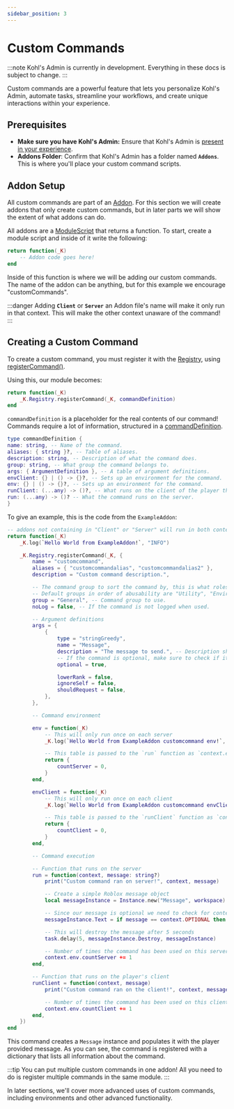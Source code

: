 ```yaml
---
sidebar_position: 3
---
```


# Custom Commands

:::note
Kohl's Admin is currently in development. Everything in these docs is subject to change.
:::

Custom commands are a powerful feature that lets you personalize Kohl's Admin, automate tasks, streamline your workflows, and create unique interactions within your experience.

## Prerequisites

- **Make sure you have Kohl's Admin:** Ensure that Kohl's Admin is [present in your experience](/docs/intro).
- **Addons Folder**: Confirm that Kohl's Admin has a folder named **`Addons`**. This is where you'll place your custom command scripts.

## Addon Setup

<!-- TODO: make an addons page! -->

All custom commands are part of an [Addon](/docs/addons). For this section we will create addons that only create custom commands, but in later parts we will show the extent of what addons can do.

All addons are a [ModuleScript](https://create.roblox.com/docs/reference/engine/classes/ModuleScript) that returns a function. To start, create a module script and inside of it write the following:

```lua
return function(_K)
    -- Addon code goes here!
end
```

Inside of this function is where we will be adding our custom commands.
The name of the addon can be anything, but for this example we encourage "customCommands".

:::danger
Adding **`Client`** or **`Server`** an Addon file's name will make it only run in that context. This will make the other context unaware of the command!
:::

## Creating a Custom Command

To create a custom command, you must register it with the [Registry](/api/Registry), using [registerCommand()](/api/Registry#registerCommand).

Using this, our module becomes:

```lua
return function(_K)
    _K.Registry.registerCommand(_K, commandDefinition)
end
```

`commandDefinition` is a placeholder for the real contents of our command! Commands require a lot of information, structured in a [commandDefinition](/api/Registry#CommandDefinition).

```lua
type commandDefinition {
name: string, -- Name of the command.
aliases: { string }?, -- Table of aliases.
description: string, -- Description of what the command does.
group: string, -- What group the command belongs to.
args: { ArgumentDefinition }, -- A table of argument definitions.
envClient: {} | () -> {}?, -- Sets up an environment for the command.
env: {} | () -> {}?, -- Sets up an environment for the command.
runClient: (...any) -> ()?, -- What runs on the client of the player that ran the command.
run: (...any) -> ()? -- What the command runs on the server.
}
```

To give an example, this is the code from the `ExampleAddon`:

```lua
-- addons not containing in "Client" or "Server" will run in both contexts (shared)
return function(_K)
	_K.log(`Hello World from ExampleAddon!`, "INFO")

	_K.Registry.registerCommand(_K, {
		name = "customcommand",
		aliases = { "customcommandalias", "customcommandalias2" },
		description = "Custom command description.",

		-- The command group to sort the command by, this is what roles use to easily assign groups of commands.
		-- Default groups in order of abusability are "Utility", "Environment", "General", "Fun", "Moderation", "Administration", and "Creator"
		group = "General", -- Command group to use.
		noLog = false, -- If the command is not logged when used.

		-- Argument definitions
		args = {
			{
				type = "stringGreedy",
				name = "Message",
				description = "The message to send.", -- Description shown in command listings.
				-- If the command is optional, make sure to check if it's nil and not false!
				optional = true,

				lowerRank = false,
				ignoreSelf = false,
				shouldRequest = false,
			},
		},

		-- Command environment

		env = function(_K)
			-- This will only run once on each server
			_K.log(`Hello World from ExampleAddon customcommand env!`, "INFO")

			-- This table is passed to the `run` function as `context.env`
			return {
				countServer = 0,
			}
		end,

		envClient = function(_K)
			-- This will only run once on each client
			_K.log(`Hello World from ExampleAddon customcommand envClient!`, "INFO")

			-- This table is passed to the `runClient` function as `context.env`
			return {
				countClient = 0,
			}
		end,

		-- Command execution

		-- Function that runs on the server
		run = function(context, message: string?)
			print("Custom command ran on server!", context, message)

			-- Create a simple Roblox message object
			local messageInstance = Instance.new("Message", workspace)

			-- Since our message is optional we need to check for context.OPTIONAL
			messageInstance.Text = if message == context.OPTIONAL then "Default message" else message

			-- This will destroy the message after 5 seconds
			task.delay(5, messageInstance.Destroy, messageInstance)

			-- Number of times the command has been used on this server
			context.env.countServer += 1
		end,

		-- Function that runs on the player's client
		runClient = function(context, message)
			print("Custom command ran on the client!", context, message)

			-- Number of times the command has been used on this client
			context.env.countClient += 1
		end,
	})
end
```

This command creates a `Message` instance and populates it with the player provided message. As you can see, the command is registered with a dictionary that lists all information about the command.

:::tip
You can put multiple custom commands in one addon! All you need to do is register multiple commands in the same module.
:::

In later sections, we'll cover more advanced uses of custom commands, including environments and other advanced functionality.
